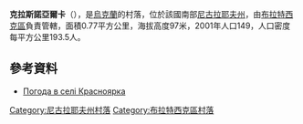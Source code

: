 {{coord|47|50|12|N|31|30|52|E|scale:100000|display=title}}

'''克拉斯諾亞爾卡'''（{{lang-uk|Красноярка}}），是[[烏克蘭|烏克蘭]]的村落，位於該國南部[[尼古拉耶夫州|尼古拉耶夫州]]，由[[布拉特西克區|布拉特西克區]]負責管轄，面積0.77平方公里，海拔高度97米，2001年人口149，人口密度每平方公里193.5人。

==參考資料==
* [http://weather.in.ua/ua/nikolaevskaja/12181 Погода в селі Красноярка] {{Wayback|url=http://weather.in.ua/ua/nikolaevskaja/12181 |date=20200201094231 }}

[[Category:尼古拉耶夫州村落|Category:尼古拉耶夫州村落]]
[[Category:布拉特西克區村落|Category:布拉特西克區村落]]


{{Mykolaiv-geo-stub}}